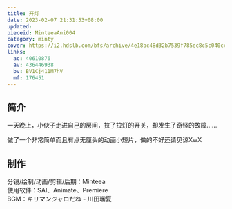 ```yaml
---
title: 开灯
date: 2023-02-07 21:31:53+08:00
updated:
pieceid: MinteeaAni004
category: minty
cover: https://i2.hdslb.com/bfs/archive/4e18bc48d32b7539f785ec8c5c040cce74b571fd.jpg
links:
  ac: 40610876
  av: 436446938
  bv: BV1Cj411M7hV
  mf: 176451
---
```


## 简介

一天晚上，小伙子走进自己的房间，拉了拉灯的开关，却发生了奇怪的故障……

做了一个非常简单而且有点无厘头的动画小短片，做的不好还请见谅XwX

## 制作

分镜/绘制/动画/剪辑/后期：Minteea  
使用软件：SAI、Animate、Premiere  
BGM：キリマンジャロだね - 川田瑠夏
